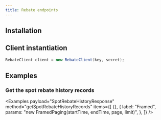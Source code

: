```yaml
---
title: Rebate endpoints
---
```



<RepoBadges artifact="rebate" />

## Installation

<ArtifactInstall repo="rebate" />

## Client instantiation

```java
RebateClient client = new RebateClient(key, secret);
```

## Examples

### Get the spot rebate history records

<Examples
    payload="SpotRebateHistoryResponse"
    method="getSpotRebateHistoryRecords"
    items={[
        {},
        {
            label: "Framed",
            params: "new FramedPaging(startTime, endTime, page, limit)",
        },
    ]}
/>
